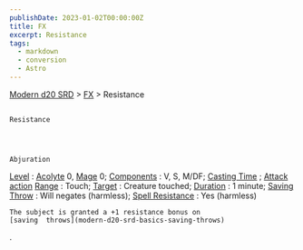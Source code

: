 ```yaml
---
publishDate: 2023-01-02T00:00:00Z
title: FX
excerpt: Resistance
tags:
  - markdown
  - conversion
  - Astro
---
```


[Modern d20 SRD](/#modernD20) >
[FX](modern-d20-srd-fx-index) > Resistance

##

    Resistance




    Abjuration

[Level](modern-d20-srd-fx-level)
:
[Acolyte](modern-d20-srd-classes-advanced-acolyte)
0,
[Mage](modern-d20-srd-classes-advanced-mage)
0;
[Components](modern-d20-srd-fx-components)
: V, S, M/DF;
[Casting Time](modern-d20-srd-fx-casting-time)
;
[Attack action](modern-d20-srd-combat-attack-actions)
[Range](modern-d20-srd-fx-range)
: Touch;
[Target](modern-d20-srd-fx-target)
: Creature touched;
[Duration](modern-d20-srd-fx-duration)
: 1 minute;
[Saving Throw](modern-d20-srd-basics-saving-throws)
: Will negates (harmless);
[Spell Resistance](modern-d20-srd-special-abilities-spell-resistance)
: Yes (harmless)

    The subject is granted a +1 resistance bonus on
    [saving  throws](modern-d20-srd-basics-saving-throws)
.
